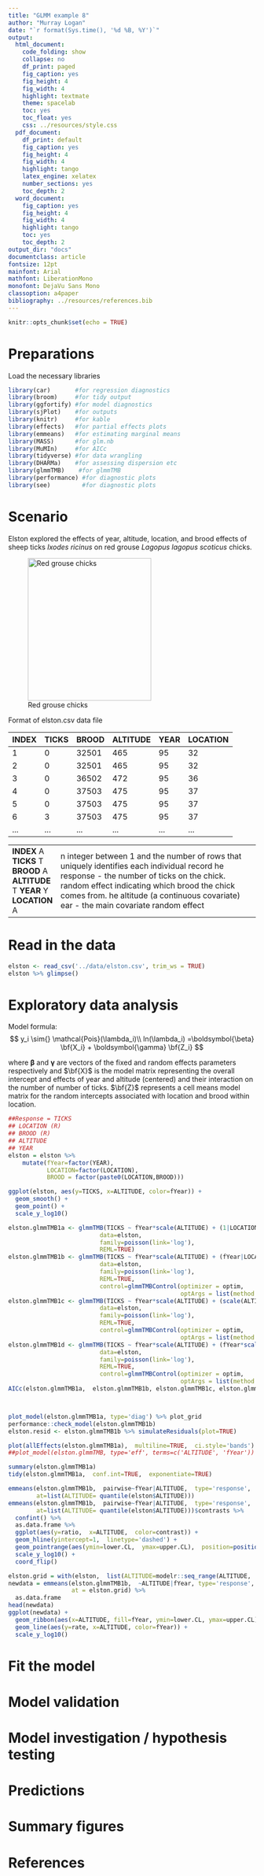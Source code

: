 ```yaml
---
title: "GLMM example 8"
author: "Murray Logan"
date: "`r format(Sys.time(), '%d %B, %Y')`"
output:
  html_document:
    code_folding: show
    collapse: no
    df_print: paged
    fig_caption: yes
    fig_height: 4
    fig_width: 4
    highlight: textmate
    theme: spacelab
    toc: yes
    toc_float: yes
    css: ../resources/style.css
  pdf_document:
    df_print: default
    fig_caption: yes
    fig_height: 4
    fig_width: 4
    highlight: tango
    latex_engine: xelatex
    number_sections: yes
    toc_depth: 2
  word_document:
    fig_caption: yes
    fig_height: 4
    fig_width: 4
    highlight: tango
    toc: yes
    toc_depth: 2
output_dir: "docs"
documentclass: article
fontsize: 12pt
mainfont: Arial
mathfont: LiberationMono
monofont: DejaVu Sans Mono
classoption: a4paper
bibliography: ../resources/references.bib
---
```


```r
knitr::opts_chunk$set(echo = TRUE)
```

# Preparations

Load the necessary libraries

```r
library(car)       #for regression diagnostics
library(broom)     #for tidy output
library(ggfortify) #for model diagnostics
library(sjPlot)    #for outputs
library(knitr)     #for kable
library(effects)   #for partial effects plots
library(emmeans)   #for estimating marginal means
library(MASS)      #for glm.nb
library(MuMIn)     #for AICc
library(tidyverse) #for data wrangling
library(DHARMa)    #for assessing dispersion etc
library(glmmTMB)    #for glmmTMB
library(performance) #for diagnostic plots
library(see)         #for diagnostic plots
```

# Scenario


Elston explored the effects of year, altitude, location, 
and brood effects of sheep ticks *Ixodes ricinus* on red grouse 
*Lagopus lagopus scoticus* chicks.


![Red grouse chicks](../resources/redgrousechicks.jpg){width="251" height="290"}

Format of elston.csv data file

INDEX TICKS BROOD ALTITUDE YEAR LOCATION 
----- ----- ----- -------- ---- -------- 
1     0     32501 465      95   32       
2     0     32501 465      95   32       
3     0     36502 472      95   36       
4     0     37503 475      95   37       
5     0     37503 475      95   37       
6     3     37503 475      95   37       
\...  \...  \...  \...     \... \...     

-------------- ---------------------------------------------------------------------------------------------------------------------------------------------------------------------------------------------------------------------------------------------------------------------------------------------------------------------------------------------------
**INDEX**     An integer between 1 and the number of rows that uniquely identifies each individual record
**TICKS**     The response - the number of ticks on the chick.
**BROOD**     A random effect indicating which brood the chick comes from.
**ALTITUDE**  The altitude (a continuous covariate)
**YEAR**      Year - the main covariate
**LOCATION**  A random effect

-------------- ---------------------------------------------------------------------------------------------------------------------------------------------------------------------------------------------------------------------------------------------------------------------------------------------------------------------------------------------------

# Read in the data

```r
elston <- read_csv('../data/elston.csv', trim_ws = TRUE)
elston %>% glimpse()
```


# Exploratory data analysis

Model formula:
$$
y_i \sim{} \mathcal{Pois}(\lambda_i)\\
ln(\lambda_i) =\boldsymbol{\beta} \bf{X_i} + \boldsymbol{\gamma} \bf{Z_i}
$$

where $\boldsymbol{\beta}$ and $\boldsymbol{\gamma}$ are vectors of the fixed and random effects parameters respectively 
and $\bf{X}$ is the model matrix representing the overall intercept and effects of year and altitude (centered) and their interaction on the number of number of ticks.
$\bf{Z}$ represents a cell means model matrix for the random intercepts associated with location and brood within location.

```r
##Response = TICKS
## LOCATION (R)
## BROOD (R)
## ALTITUDE
## YEAR
elston = elston %>%
    mutate(fYear=factor(YEAR),
           LOCATION=factor(LOCATION),
           BROOD = factor(paste0(LOCATION,BROOD)))

ggplot(elston, aes(y=TICKS, x=ALTITUDE, color=fYear)) +
  geom_smooth() +
  geom_point() +
  scale_y_log10()

elston.glmmTMB1a <- glmmTMB(TICKS ~ fYear*scale(ALTITUDE) + (1|LOCATION/BROOD),
                          data=elston,
                          family=poisson(link='log'),
                          REML=TRUE)
elston.glmmTMB1b <- glmmTMB(TICKS ~ fYear*scale(ALTITUDE) + (fYear|LOCATION/BROOD),
                          data=elston,
                          family=poisson(link='log'),
                          REML=TRUE,
                          control=glmmTMBControl(optimizer = optim,
                                                 optArgs = list(method = 'BFGS')))
elston.glmmTMB1c <- glmmTMB(TICKS ~ fYear*scale(ALTITUDE) + (scale(ALTITUDE)|LOCATION/BROOD),
                          data=elston,
                          family=poisson(link='log'),
                          REML=TRUE,
                          control=glmmTMBControl(optimizer = optim,
                                                 optArgs = list(method = 'BFGS')))
elston.glmmTMB1d <- glmmTMB(TICKS ~ fYear*scale(ALTITUDE) + (fYear*scale(ALTITUDE)|LOCATION/BROOD),
                          data=elston,
                          family=poisson(link='log'),
                          REML=TRUE,
                          control=glmmTMBControl(optimizer = optim,
                                                 optArgs = list(method = 'BFGS')))
AICc(elston.glmmTMB1a,  elston.glmmTMB1b, elston.glmmTMB1c, elston.glmmTMB1d)



plot_model(elston.glmmTMB1a, type='diag') %>% plot_grid
performance::check_model(elston.glmmTMB1b)
elston.resid <- elston.glmmTMB1b %>% simulateResiduals(plot=TRUE)

plot(allEffects(elston.glmmTMB1a),  multiline=TRUE,  ci.style='bands')
##plot_model(elston.glmmTMB, type='eff', terms=c('ALTITUDE', 'fYear'))

summary(elston.glmmTMB1a)
tidy(elston.glmmTMB1a,  conf.int=TRUE,  exponentiate=TRUE)

emmeans(elston.glmmTMB1b,  pairwise~fYear|ALTITUDE,  type='response',
        at=list(ALTITUDE= quantile(elston$ALTITUDE)))
emmeans(elston.glmmTMB1b,  pairwise~fYear|ALTITUDE,  type='response',
        at=list(ALTITUDE= quantile(elston$ALTITUDE)))$contrasts %>%
  confint() %>% 
  as.data.frame %>%
  ggplot(aes(y=ratio,  x=ALTITUDE,  color=contrast)) +
  geom_hline(yintercept=1,  linetype='dashed') +
  geom_pointrange(aes(ymin=lower.CL,  ymax=upper.CL),  position=position_dodge(width=0.2)) +
  scale_y_log10() +
  coord_flip()

elston.grid = with(elston,  list(ALTITUDE=modelr::seq_range(ALTITUDE,  n=100)))
newdata = emmeans(elston.glmmTMB1b,  ~ALTITUDE|fYear, type='response',
                  at = elston.grid) %>%
  as.data.frame
head(newdata)
ggplot(newdata) +
  geom_ribbon(aes(x=ALTITUDE, fill=fYear, ymin=lower.CL, ymax=upper.CL),  alpha=0.3) +
  geom_line(aes(y=rate, x=ALTITUDE, color=fYear)) +
  scale_y_log10()
```


# Fit the model

# Model validation

# Model investigation / hypothesis testing

# Predictions

# Summary figures

# References
